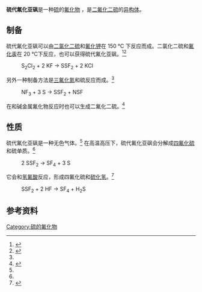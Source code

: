 {{Chembox
| Name           = 
| ImageFile      = Thiothionylfluoride-2D-dimensions.png
| OtherNames     = 
| IUPACName      = difluoro(sulfanylidene)-λ<sup>4</sup>-sulfane
| SystematicName = 
| Section1       = {{Chembox Identifiers
| CASNo = 16860-99-4
| CASNo_Ref = {{cascite|correct|CAS}}
| PubChem = 145375
| ChemSpiderID = 128238
| StdInChI=1S/F2S2/c1-4(2)3
| StdInChIKey = KBYVSSUWTLBZTB-UHFFFAOYSA-N
| SMILES = FS(=S)F
}}
| Section2       = {{Chembox Properties
| S=2 | F=2 
| Appearance = 无色气体
| MeltingPtC = -164.6
| BoilingPtC = -10.6
}}
| Section3       = 
| Section4       = 
| Section5       = 
| Section6       = 
}}

'''硫代氟化亚砜'''是一种[[硫|硫]]的[[氟化物|氟化物]] ，是[[二氟化二硫|二氟化二硫]]的[[异构体|异构体]]。

== 制备 ==
硫代氟化亚砜可以由[[二氯化二硫|二氯化二硫]]和[[氟化钾|氟化钾]]在 150 °C 下反应而成。二氯化二硫和[[氟化汞|氟化汞]]在 20 °C下反应，也可以获得硫代氟化亚砜。<ref name="brauer">{{Cite book|last=Brauer|first=Georg|title=Handbuch der Präparativen Anorganischen Chemie. Band I.|last2=Baudler|first2=Marianne|publisher=Ferdinand Enke|year=1975|isbn=3-432-02328-6|edition=3rd|location=Stuttgart|pages=182}}</ref><ref name="HoWi">{{Cite book|last=Holleman|first=A. F.|title=Lehrbuch der Anorganischen Chemie.|last2=Wiberg|first2=E.|last3=Wiberg|first3=N.|publisher=Walter de Gruyter|year=1995|isbn=3-11-012641-9|edition=101st|location=Berlin|pages=379}}</ref>

: S<sub>2</sub>Cl<sub>2</sub> + 2 KF → SSF<sub>2</sub> + 2 KCl

另外一种制备方法是[[三氟化氮|三氟化氮]]和硫反应而成。<ref name="brauer" />

: NF<sub>3</sub> + 3 S → SSF<sub>2</sub> + NSF

在和碱金属氟化物反应时也可以生成二氟化二硫。<ref name="Ralf Steudel2">{{Cite book|last=Steudel|first=Ralf|title=Chemie der Nichtmetalle: Von Struktur und Bindung zur Anwendung|url=https://archive.org/details/chemiedernichtme00steu|publisher=Walter de Gruyter|year=2008|isbn=311021128-9|pages=[https://archive.org/details/chemiedernichtme00steu/page/n489 475]}}</ref>

== 性质 ==
硫代氟化亚砜是一种无色气体。<ref name="HoWi" /> 在高温高压下，硫代氟化亚砜会分解成[[四氟化硫|四氟化硫]]和硫单质。<ref name="HoWi" />

: 2 SSF<sub>2</sub> → SF<sub>4</sub> + 3 S

它会和[[氢氟酸|氢氟酸]]反应，形成四氟化硫和[[硫化氢|硫化氢]]。<ref name="Kolditz">{{Cite book|last=Kolditz|first=Lothar|title=Anorganische Chemie|publisher=Deutscher Verlag der Wissenchaften|year=1983|location=Berlin|pages=468}}</ref>

: SSF<sub>2</sub> + 2 HF → SF<sub>4</sub> + H<sub>2</sub>S

== 参考资料 ==
{{reflist}}
{{硫化合物}}
{{氟化物}}

[[Category:硫的氟化物|Category:硫的氟化物]]